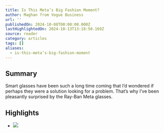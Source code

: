 ```yaml
---
title: Is This Meta’s Big Fashion Moment?
author: Maghan from Vogue Business
url: ''
publishedOn: 2024-10-08T00:00:00.000Z
lastHighlightedOn: 2024-10-13T13:18:50.169Z
source: reader
category: articles
tags: []
aliases:
  - is-this-meta’s-big-fashion-moment
---
```

## Summary

Smart glasses have been such a long time coming that I’d wondered if perhaps they were a solution looking for a problem. That’s why I’ve been pleasantly surprised by the Ray-Ban Meta glasses.

## Highlights
- ![](https://media.sailthru.com/composer/images/sailthru-prod-67n/CN_LOGO_STANDARD2_WHITE.png)
